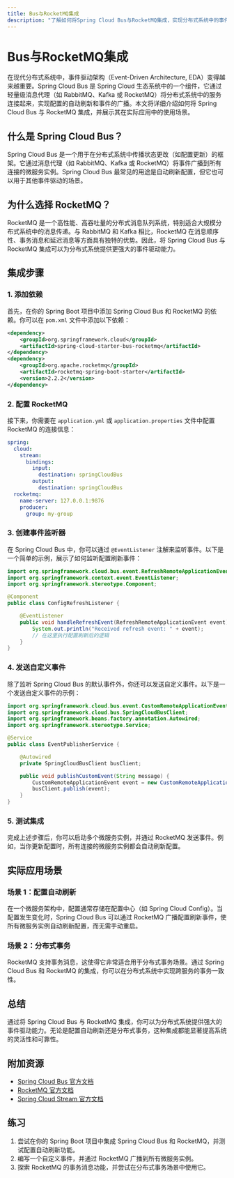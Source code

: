 ```yaml
---
title: Bus与RocketMQ集成
description: "了解如何将Spring Cloud Bus与RocketMQ集成，实现分布式系统中的事件驱动通信。"
---
```


# Bus与RocketMQ集成

在现代分布式系统中，事件驱动架构（Event-Driven Architecture, EDA）变得越来越重要。Spring Cloud Bus 是 Spring Cloud 生态系统中的一个组件，它通过轻量级消息代理（如 RabbitMQ、Kafka 或 RocketMQ）将分布式系统中的服务连接起来，实现配置的自动刷新和事件的广播。本文将详细介绍如何将 Spring Cloud Bus 与 RocketMQ 集成，并展示其在实际应用中的使用场景。

## 什么是 Spring Cloud Bus？

Spring Cloud Bus 是一个用于在分布式系统中传播状态更改（如配置更新）的框架。它通过消息代理（如 RabbitMQ、Kafka 或 RocketMQ）将事件广播到所有连接的微服务实例。Spring Cloud Bus 最常见的用途是自动刷新配置，但它也可以用于其他事件驱动的场景。

## 为什么选择 RocketMQ？

RocketMQ 是一个高性能、高吞吐量的分布式消息队列系统，特别适合大规模分布式系统中的消息传递。与 RabbitMQ 和 Kafka 相比，RocketMQ 在消息顺序性、事务消息和延迟消息等方面具有独特的优势。因此，将 Spring Cloud Bus 与 RocketMQ 集成可以为分布式系统提供更强大的事件驱动能力。

## 集成步骤

### 1. 添加依赖

首先，在你的 Spring Boot 项目中添加 Spring Cloud Bus 和 RocketMQ 的依赖。你可以在 `pom.xml` 文件中添加以下依赖：

```xml
<dependency>
    <groupId>org.springframework.cloud</groupId>
    <artifactId>spring-cloud-starter-bus-rocketmq</artifactId>
</dependency>
<dependency>
    <groupId>org.apache.rocketmq</groupId>
    <artifactId>rocketmq-spring-boot-starter</artifactId>
    <version>2.2.2</version>
</dependency>
```

### 2. 配置 RocketMQ

接下来，你需要在 `application.yml` 或 `application.properties` 文件中配置 RocketMQ 的连接信息：

```yaml
spring:
  cloud:
    stream:
      bindings:
        input:
          destination: springCloudBus
        output:
          destination: springCloudBus
  rocketmq:
    name-server: 127.0.0.1:9876
    producer:
      group: my-group
```

### 3. 创建事件监听器

在 Spring Cloud Bus 中，你可以通过 `@EventListener` 注解来监听事件。以下是一个简单的示例，展示了如何监听配置刷新事件：

```java
import org.springframework.cloud.bus.event.RefreshRemoteApplicationEvent;
import org.springframework.context.event.EventListener;
import org.springframework.stereotype.Component;

@Component
public class ConfigRefreshListener {

    @EventListener
    public void handleRefreshEvent(RefreshRemoteApplicationEvent event) {
        System.out.println("Received refresh event: " + event);
        // 在这里执行配置刷新后的逻辑
    }
}
```

### 4. 发送自定义事件

除了监听 Spring Cloud Bus 的默认事件外，你还可以发送自定义事件。以下是一个发送自定义事件的示例：

```java
import org.springframework.cloud.bus.event.CustomRemoteApplicationEvent;
import org.springframework.cloud.bus.SpringCloudBusClient;
import org.springframework.beans.factory.annotation.Autowired;
import org.springframework.stereotype.Service;

@Service
public class EventPublisherService {

    @Autowired
    private SpringCloudBusClient busClient;

    public void publishCustomEvent(String message) {
        CustomRemoteApplicationEvent event = new CustomRemoteApplicationEvent(this, busClient.getServiceId(), message);
        busClient.publish(event);
    }
}
```

### 5. 测试集成

完成上述步骤后，你可以启动多个微服务实例，并通过 RocketMQ 发送事件。例如，当你更新配置时，所有连接的微服务实例都会自动刷新配置。

## 实际应用场景

### 场景 1：配置自动刷新

在一个微服务架构中，配置通常存储在配置中心（如 Spring Cloud Config）。当配置发生变化时，Spring Cloud Bus 可以通过 RocketMQ 广播配置刷新事件，使所有微服务实例自动刷新配置，而无需手动重启。

### 场景 2：分布式事务

RocketMQ 支持事务消息，这使得它非常适合用于分布式事务场景。通过 Spring Cloud Bus 和 RocketMQ 的集成，你可以在分布式系统中实现跨服务的事务一致性。

## 总结

通过将 Spring Cloud Bus 与 RocketMQ 集成，你可以为分布式系统提供强大的事件驱动能力。无论是配置自动刷新还是分布式事务，这种集成都能显著提高系统的灵活性和可靠性。

## 附加资源

- [Spring Cloud Bus 官方文档](https://spring.io/projects/spring-cloud-bus)
- [RocketMQ 官方文档](https://rocketmq.apache.org/docs/)
- [Spring Cloud Stream 官方文档](https://spring.io/projects/spring-cloud-stream)

## 练习

1. 尝试在你的 Spring Boot 项目中集成 Spring Cloud Bus 和 RocketMQ，并测试配置自动刷新功能。
2. 编写一个自定义事件，并通过 RocketMQ 广播到所有微服务实例。
3. 探索 RocketMQ 的事务消息功能，并尝试在分布式事务场景中使用它。
